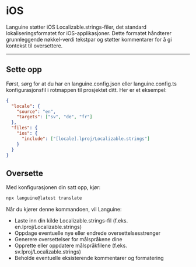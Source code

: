 # iOS

Languine støtter iOS Localizable.strings-filer, det standard lokaliseringsformatet for iOS-applikasjoner. Dette formatet håndterer grunnleggende nøkkel-verdi tekstpar og støtter kommentarer for å gi kontekst til oversettere.

---

## Sette opp

Først, sørg for at du har en languine.config.json eller languine.config.ts konfigurasjonsfil i rotmappen til prosjektet ditt. Her er et eksempel:

```json
{
  "locale": {
    "source": "en",
    "targets": ["sv", "de", "fr"]
  },
  "files": {
    "ios": {
      "include": ["[locale].lproj/Localizable.strings"]
    }
  }
}
```

## Oversette

Med konfigurasjonen din satt opp, kjør:

```bash
npx languine@latest translate
```

Når du kjører denne kommandoen, vil Languine:

- Laste inn din kilde Localizable.strings-fil (f.eks. en.lproj/Localizable.strings)
- Oppdage eventuelle nye eller endrede oversettelsesstrenger
- Generere oversettelser for målspråkene dine
- Opprette eller oppdatere målspråkfilene (f.eks. sv.lproj/Localizable.strings)
- Beholde eventuelle eksisterende kommentarer og formatering
